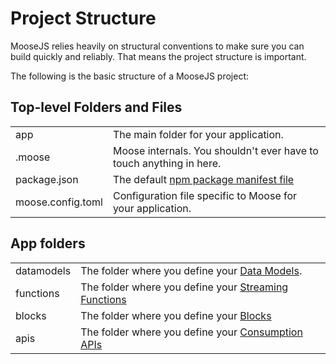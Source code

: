 
# Project Structure

MooseJS relies heavily on structural conventions to make sure you can build quickly and reliably. That means the project structure is important.

The following is the basic structure of a MooseJS project:

<FileTree>
  <FileTree.Folder name=".moose" />
  <FileTree.Folder name="app" defaultOpen>
    <FileTree.Folder name="datamodels" defaultOpen>
      <FileTree.File name="models.ts" />
    </FileTree.Folder>
    <FileTree.Folder name="functions" defaultOpen>
      <FileTree.File name="sourceModel__destinationModel.ts" />
    </FileTree.Folder>
    <FileTree.Folder name="blocks" defaultOpen>
      <FileTree.File name="aggregation.ts" />
    </FileTree.Folder>
    <FileTree.Folder name="apis" defaultOpen>
      <FileTree.File name="data-api.ts" />
    </FileTree.Folder>
  </FileTree.Folder>
  <FileTree.File name="package.json" />
  <FileTree.File name="moose.config.toml" />
</FileTree>

## Top-level Folders and Files

|                   |                                                                                                      |
| ----------------- | ---------------------------------------------------------------------------------------------------- |
| app               | The main folder for your application.                                                                |
| .moose            | Moose internals. You shouldn't ever have to touch anything in here.                                  |
| package.json      | The default [npm package manifest file](https://docs.npmjs.com/cli/v10/configuring-npm/package-json) |
| moose.config.toml | Configuration file specific to Moose for your application.                                           |

## App folders

|            |                                                                                               |
| ---------- | --------------------------------------------------------------------------------------------- |
| datamodels | The folder where you define your [Data Models](../building/data-models/intro).                |
| functions  | The folder where you define your [Streaming Functions](../building/streaming-functions/intro) |
| blocks     | The folder where you define your [Blocks](../building/aggregations/intro)                     |
| apis       | The folder where you define your [Consumption APIs](../building/consumption-apis/intro)       |
